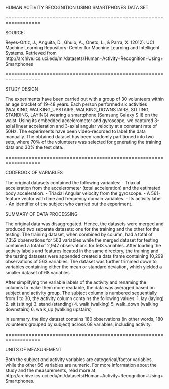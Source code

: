 HUMAN ACTIVITY RECOGNITION USING SMARTPHONES DATA SET

==================================================================

SOURCE: 

Reyes-Ortiz, J., Anguita, D., Ghuio, A., Oneto, L., & Parra, X. (2012). UCI Machine Learning Repository: Center for Machine Learning and Intelligent Systems. Retrieved from http://archive.ics.uci.edu/ml/datasets/Human+Activity+Recognition+Using+Smartphones

==================================================================

STUDY DESIGN

The experiments have been carried out with a group of 30 volunteers within an age bracket of 19-48 years. Each person performed six activities (WALKING, WALKING_UPSTAIRS, WALKING_DOWNSTAIRS, SITTING, STANDING, LAYING) wearing a smartphone (Samsung Galaxy S II) on the waist. Using its embedded accelerometer and gyroscope, we captured 3-axial linear acceleration and 3-axial angular velocity at a constant rate of 50Hz. The experiments have been video-recorded to label the data manually. The obtained dataset has been randomly partitioned into two sets, where 70% of the volunteers was selected for generating the training data and 30% the test data. 

==================================================================

CODEBOOK OF VARIABLES

The original datasets contained the following variables: 
- Triaxial acceleration from the accelerometer (total acceleration) and the estimated body acceleration.
- Triaxial Angular velocity from the gyroscope. 
- A 561-feature vector with time and frequency domain variables. 
- Its activity label. 
- An identifier of the subject who carried out the experiment.

SUMMARY OF DATA PROCESSING 

The original data was disaggregated. Hence, the datasets were merged and produced two separate datasets: one for the training and the other for the testing. The training dataset, when combined by column, had a total of 7,352 observations for 563 variables while the merged dataset for testing contained a total of 2,947 observations for 563 variables. After loading the activity labels and features located in the same directory, the training and the testing datasets were appended created a data frame containing 10,299 observations of 563 variables. The dataset was further trimmed down to variables containing either the mean or standard deviation, which yielded a smaller dataset of 68 variables. 

After simplifying the variable labels of the activity and renaming the columns to make them more readable, the data was averaged based on subject and activity group. The subject column is numbered sequentially from 1 to 30, the activity column contains the following values:
1. lay (laying)
2. sit (sitting)
3. stand (standing)
4. walk (walking)
5. walk_down (walking downstairs)
6. walk_up (walking upstairs)

In summary, the tidy dataset contains 180 observations (in other words, 180 volunteers grouped by subject) across 68 variables, including activity. 

==================================================================

UNITS OF MEASUREMENT

Both the subject and activity variables are categorical/factor variables, while the other 66 variables are numeric. For more information about the study and the measurements, read more at http://archive.ics.uci.edu/ml/datasets/Human+Activity+Recognition+Using+Smartphones. 
